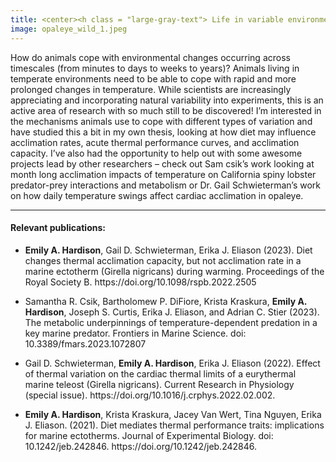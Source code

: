 ```yaml
---
title: <center><h class = "large-gray-text"> Life in variable environments </h></center>
image: opaleye_wild_1.jpeg
---
```


```{=html}
<style>

#title-block-header {
  margin-block-end: 0rem;
  position: relative;
  margin-top: -1px;
  height: 75px;
}
.large-gray-text {
  letter-spacing: 3px;
  font-weight: 500;
  font-size: 36px; 
  color:  #e3ebef;
  //text-transform: uppercase;
}
</style>
```
<p>

</p>

How do animals cope with environmental changes occurring across timescales (from minutes to days to weeks to years)? Animals living in temperate environments need to be able to cope with rapid and more prolonged changes in temperature. While scientists are increasingly appreciating and incorporating natural variability into experiments, this is an active area of research with so much still to be discovered! I'm interested in the mechanisms animals use to cope with different types of variation and have studied this a bit in my own thesis, looking at how diet may influence acclimation rates, acute thermal performance curves, and acclimation capacity. I've also had the opportunity to help out with some awesome projects lead by other researchers -- check out Sam csik's work looking at month long acclimation impacts of temperature on California spiny lobster predator-prey interactions and metabolism or Dr. Gail Schwieterman's work on how daily temperature swings affect cardiac acclimation in opaleye.

<!-- ![*Opaleye and purple urchins at Catalina Island, CA, USA - photo credit: Jacey Van Wert*](opaleye_wild_1.jpeg){height=4in} -->

------------------------------------------------------------------------

#### Relevant publications:

-   **Emily A. Hardison**, Gail D. Schwieterman, Erika J. Eliason (2023). Diet changes thermal acclimation capacity, but not acclimation rate in a marine ectotherm (Girella nigricans) during warming. Proceedings of the Royal Society B. https://doi.org/10.1098/rspb.2022.2505

-   Samantha R. Csik, Bartholomew P. DiFiore, Krista Kraskura, **Emily A. Hardison**, Joseph S. Curtis, Erika J. Eliason, and Adrian C. Stier (2023). The metabolic underpinnings of temperature-dependent predation in a key marine predator. Frontiers in Marine Science. doi: 10.3389/fmars.2023.1072807

-   Gail D. Schwieterman, **Emily A. Hardison**, Erika J. Eliason (2022). Effect of thermal variation on the cardiac thermal limits of a eurythermal marine teleost (Girella nigricans). Current Research in Physiology (special issue). https://doi.org/10.1016/j.crphys.2022.02.002.

-   **Emily A. Hardison**, Krista Kraskura, Jacey Van Wert, Tina Nguyen, Erika J. Eliason. (2021). Diet mediates thermal performance traits: implications for marine ectotherms. Journal of Experimental Biology. doi: 10.1242/jeb.242846. https://doi.org/10.1242/jeb.242846.
